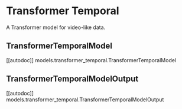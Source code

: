 # Transformer Temporal

A Transformer model for video-like data.

## TransformerTemporalModel

[[autodoc]] models.transformer_temporal.TransformerTemporalModel

## TransformerTemporalModelOutput

[[autodoc]] models.transformer_temporal.TransformerTemporalModelOutput